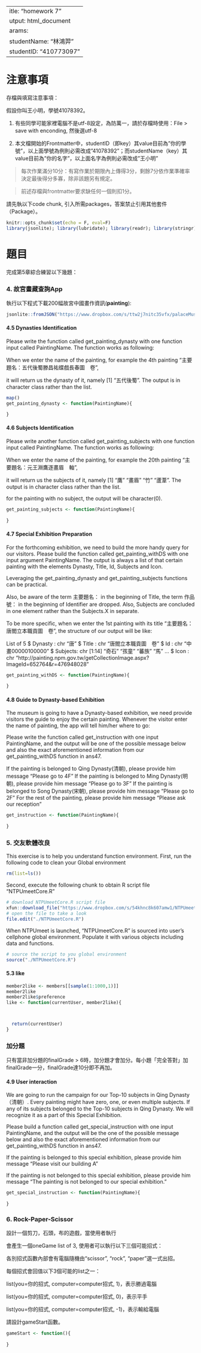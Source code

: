  ---
title: "homework 7"
output: html_document
params:
  studentName: "林鴻羿"
  studentID: "410773097"
---

# 注意事項

存檔與填寫注意事項：

假設你叫王小明，學號41078392。

  1. 有些同學可能家裡電腦不是utf-8設定，為防萬一，請於存檔時使用：File > save with enconding, 然後選utf-8

  2. 本文檔開始的Frontmatter中，studentID（即key）其value目前為"你的學號"，以上面學號為例則必需改成"41078392"；而studentName（key）其value目前為"你的名字"，以上面名字為例則必需改成"王小明"
  
> 每次作業滿分10分：有寫作業於期限內上傳得3分，剩餘7分依作業準確率決定最後得分多寡，除非該題另有規定。

> 前述存檔與frontmatter要求缺任何一個則扣1分。

請先執以下code chunk, 引入所需packages，答案禁止引用其他套件（Package）。
```{r setup, include=FALSE}
knitr::opts_chunk$set(echo = F, eval=F)
library(jsonlite); library(lubridate); library(readr); library(stringr); library(purrr)
```

# 題目

完成第5章綜合練習以下幾題：

### 4. 故宮畫藏查詢App{-}

執行以下程式下載200幅故宮中國畫作資訊(**painting**):
```{r data4, echo=T}
jsonlite::fromJSON("https://www.dropbox.com/s/ttw2j7nitc35vfx/palaceMuseumPainting.json?dl=1", simplifyDataFrame = F) -> painting
```

#### 4.5 Dynasties Identification{-}
Please write the function called get_painting_dynasty with one function input called PaintingName. The function works as following:

When we enter the name of the painting, for example the 4th painting "主要題名：五代後蜀滕昌祐蝶戲長春圖　卷",

it will return us the dynasty of it, namely [1] "五代後蜀". The output is in character class rather than the list.



```{r}
map()
get_painting_dynasty <- function(PaintingName){

}

```

#### 4.6 Subjects Identification{-}
Please write another function called get_painting_subjects with one function input called PaintingName. The function works as following:

When we enter the name of the painting, for example the 20th painting "主要題名：元王淵鷹逐畫眉　軸",

it will return us the subjects of it, namely [1] "鷹" "畫眉" "竹" "蘆葦". The output is in character class rather than the list.

for the painting with no subject, the output will be character(0).

```{r}
get_painting_subjects <- function(PaintingName){
  
}
```


#### 4.7 Special Exhibition Preparation{-}
For the forthcoming exhibition, we need to build the more handy query for our visitors. Please build the function called get_painting_withDS with one input argument PaintingName. The output is always a list of that certain painting with the elements Dynasty, Title, Id, Subjects and Icon.

Leveraging the get_painting_dynasty and get_painting_subjects functions can be practical.

Also, be aware of the term 主要題名： in the beginning of Title, the term 作品號： in the beginning of Identifier are dropped. Also, Subjects are concluded in one element rather than the Subjects.X in separate.

To be more specific, when we enter the 1st painting with its title "主要題名：唐閻立本職貢圖　卷", the structure of our output will be like:

List of 5
 $ Dynasty : chr "唐"
 $ Title   : chr "唐閻立本職貢圖　卷"
 $ Id      : chr "中畫00000100000"
 $ Subjects: chr [1:14] "奇石" "孩童" "蕃族" "馬" ...
 $ Icon    : chr "http://painting.npm.gov.tw/getCollectionImage.aspx?ImageId=652764&r=476948028"


```{r}
get_painting_withDS <- function(PaintingName){
  
}
```

#### 4.8 Guide to Dynasty-based Exhibition{-}
The museum is going to have a Dynasty-based exhibition, we need provide visitors the guide to enjoy the certain painting. Whenever the visitor enter the name of painting, the app will tell him/her where to go:

Please write the function called get_instruction with one input PaintingName, and the output will be one of the possible message below and also the exact aforementioned information from our get_painting_withDS function in ans47.

If the painting is belonged to Qing Dynasty(清朝), please provide him message "Please go to 4F"
If the painting is belonged to Ming Dynasty(明朝), please provide him message "Please go to 3F"
If the painting is belonged to Song Dynasty(宋朝), please provide him message "Please go to 2F"
For the rest of the painting, please provide him message "Please ask our reception"


```{r}
get_instruction <- function(PaintingName){
  
}
```

### 5. 交友軟體改良{-}

This exercise is to help you understand function environment. First, run the following code to clean your Global environment

```{r, echo=TRUE}
rm(list=ls())
```

Second, execute the following chunk to obtain R script file "NTPUmeetCore.R"
```{r, echo=TRUE}
# download NTPUmeetCore.R script file
xfun::download_file("https://www.dropbox.com/s/54khnc8k607amw1/NTPUmeetCore.R?dl=1")
# open the file to take a look
file.edit("./NTPUmeetCore.R")
```

When NTPUmeet is launched, "NTPUmeetCore.R" is sourced into user's cellphone global environment. Populate it with various objects including data and functions.

```{r, echo=TRUE}
# source the script to you global environment
source("./NTPUmeetCore.R")
```

#### 5.3 like

```{r ans53, echo=T}
member2like <- members[[sample(1:1000,1)]]
member2like
member2like$preference
like <- function(currentUser, member2like){



  return(currentUser)
}
```

### 加分題

只有當非加分題的finalGrade > 6時，加分題才會加分。每小題「完全答對」加finalGrade一分，finalGrade達10分即不再加。

#### 4.9 User interaction
We are going to run the campaign for our Top-10 subjects in Qing Dynasty（清朝）. Every painting might have zero, one, or even multiple subjects. If any of its subjects belonged to the Top-10 subjects in Qing Dynasty. We will recognize it as a part of this Special Exhibition.

Please build a function called get_special_instruction with one input PaintingName, and the output will be the one of the possible message below and also the exact aforementioned information from our get_painting_withDS function in ans47.

If the painting is belonged to this special exhibition, please provide him message "Please visit our building A"

If the painting is not belonged to this special exhibition, please provide him message "The painting is not belonged to our special exhibition."



```{r ans44, echo=F}
get_special_instruction <- function(PaintingName){
  
}
```

### 6. Rock-Paper-Scissor{-}

設計一個剪刀，石頭，布的遊戲，當使用者執行

會產生一個oneGame list of 3, 使用者可以執行以下三個可能招式：

各別招式函數內部會有電腦隨機由“scissor”, “rock”, “paper”選一式出招。

每個招式會回值以下3個可能的list之一：

list(you=你的招式, computer=computer招式, 1)，表示勝過電腦

list(you=你的招式, computer=computer招式, 0)，表示平手

list(you=你的招式, computer=computer招式, -1)，表示輸給電腦

請設計gameStart函數。
```{r}
gameStart <- function(){
  
}
```
